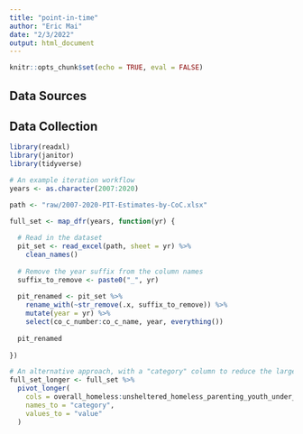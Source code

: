 ```yaml
---
title: "point-in-time"
author: "Eric Mai"
date: "2/3/2022"
output: html_document
---
```


```r
knitr::opts_chunk$set(echo = TRUE, eval = FALSE)
```
## Data Sources



## Data Collection

```r
library(readxl)
library(janitor)
library(tidyverse)

# An example iteration workflow
years <- as.character(2007:2020)

path <- "raw/2007-2020-PIT-Estimates-by-CoC.xlsx"

full_set <- map_dfr(years, function(yr) {
  
  # Read in the dataset
  pit_set <- read_excel(path, sheet = yr) %>%
    clean_names()
  
  # Remove the year suffix from the column names
  suffix_to_remove <- paste0("_", yr)
  
  pit_renamed <- pit_set %>%
    rename_with(~str_remove(.x, suffix_to_remove)) %>%
    mutate(year = yr) %>%
    select(co_c_number:co_c_name, year, everything())
  
  pit_renamed
  
})

# An alternative approach, with a "category" column to reduce the large number of columns:
full_set_longer <- full_set %>%
  pivot_longer(
    cols = overall_homeless:unsheltered_homeless_parenting_youth_under_25_multiple_races, 
    names_to = "category",
    values_to = "value"
  )
```


